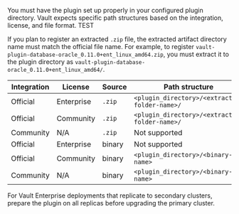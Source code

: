 You must have the plugin set up properly in your configured plugin directory.
Vault expects specific path structures based on the integration, license, and
file format. TEST

If you plan to register an extracted `.zip` file, the extracted artifact
directory name must match the official file name. For example, to register
`vault-plugin-database-oracle_0.11.0+ent_linux_amd64.zip`, you must extract it
to the plugin directory as `vault-plugin-database-oracle_0.11.0+ent_linux_amd64/`.

Integration | License    | Source | Path structure
----------- | ---------- | ------ | --------------
Official    | Enterprise | `.zip` | `<plugin_directory>/<extracted-folder-name>/`
Official    | Community  | `.zip` | `<plugin_directory>/<extracted-folder-name>/`
Community   | N/A        | `.zip` | Not supported
Official    | Enterprise | binary | Not supported
Official    | Community  | binary | `<plugin_directory>/<binary-name>`
Community   | N/A        | binary | `<plugin_directory>/<binary-name>`

For Vault Enterprise deployments that replicate to secondary clusters, prepare
the plugin on all replicas before upgrading the primary cluster.
